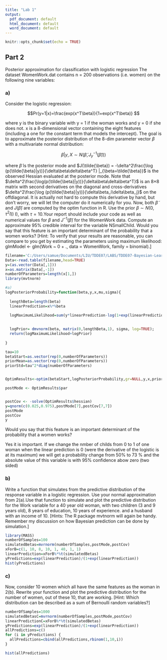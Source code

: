 ---
title: "Lab 1"
output:
  pdf_document: default
  html_document: default
  word_document: default
---

```{r setup, include=FALSE}
knitr::opts_chunk$set(echo = TRUE)
```

## Part 2
Posterior approximation for classification with logistic regression
The dataset WomenWork.dat contains n = 200 observations (i.e. women) on the
following nine variables:

### a)
Consider the logistic regression:

$$Pr(y=1|x)=\frac{exp(x^T\beta)}{1+exp(x^T\beta)} $$

where y is the binary variable with y = 1 if the woman works and y = 0 if she does not. x is a 8-dimensional vector containing the eight features (including a one for the constant term that models the intercept). The goal is to approximate the posterior distribution of the 8-dim parameter vector $\beta$ with a multivariate normal distribution:

$$\beta|y, X \sim N(\tilde{\beta},J_y^{-1}(\tilde{\beta})))$$

where $\tilde{\beta}$ is the posterior mode and $J(\tilde{\beta}) = -\delta^2\frac{\log (p(\tilde{\beta}|y))}{\delta\beta\delta\beta^T} |_{\beta=\tilde{\beta}}$ is the observed Hessian evaluated at the posterior mode. Note that $\delta^2\frac{\log(p(\tilde{\beta}|y))}{\delta\beta\delta\beta^T}$ is an 8×8 matrix with second derivatives on the diagonal and cross-derivatives $\delta^2\frac{\log (p(\tilde{\beta}|y))}{\delta\beta_i\delta\beta_j}$ on the offdiagonal. It is actually not hard to compute this derivative by hand, but don’t worry, we will let the computer do it numerically for you. Now, both $\tilde{\beta}$ and $J(\tilde{\beta})$ are computed by the optim function in R. Use the prior $\beta \sim N(0,\tau^2I))$
I), with $\tau=10$.Your report should include your code as well as numerical values for $\beta$ and $J^{-1}(\tilde{\beta})$ for the WomenWork data. Compute an approximate 95% credible interval for the variable NSmallChild. Would you say that this feature is an
important determinant of the probability that a women works? [Hint: To verify that your results are reasonable, you can compare to you get by estimating the parameters using maximum likelihood: glmModel <- glm(Work
~ 0 + ., data = WomenWork, family = binomial).]


```{r 1a}
filename='C:/Users/samue/Documents/LIU/TDDE07/LABS/TDDE07-Bayesian-Learning/Samuel lab 2/WomenWork.txt'
Data<-read.table(filename,head=TRUE)
y=(as.vector(Data[,1]))
x=as.matrix(Data[,-1])
numberOfParameters=length(x[1,])
library(mvtnorm)

#a)
logPosteriorProbability=function(beta,y,x,mu,sigma){
  
  lengthBeta=length(beta)
  linearPrediction=x%*%beta
  
  logMaximumLikelihood=sum(y*linearPrediction-log(1+exp(linearPrediction)))
  

  logPrior= dmvnorm(beta, matrix(0,lengthBeta,1), sigma, log=TRUE);
  return(logMaximumLikelihood+logPrior)
  
}

tau=10
betaStart=as.vector(rep(0,numberOfParameters))
priorMean=as.vector(rep(0,numberOfParameters))
priorStd=tau^2*diag(numberOfParameters)


OptimResults<-optim(betaStart,logPosteriorProbability,gr=NULL,y,x,priorMean,priorStd,method=c("BFGS"),control=list(fnscale=-1),hessian=TRUE)

postMode <- OptimResults$par


postCov <- -solve(OptimResults$hessian)
y=qnorm(c(0.025,0.975),postMode[7],postCov[7,7])
postMode
postCov
y

```
Would you say that this feature is an important determinant of the probability that a women works?

Yes it is important. If we change the nmber of childs from 0 to 1 of one woman when the linear prediction is 0 (were the derivative of the logistic is at its maximum) we will get a probability change from 50% to 73 % and the absolute value of this variable is with 95% confidence abow zero (two sided)


### b)
Write a function that simulates from the predictive distribution of the response variable in a logistic regression. Use your normal approximation from 2(a).Use that function to simulate and plot the predictive distribution for the Work variable for a 40 year old woman, with two children (3 and 9 years old), 8 years of education, 10 years of experience. and a husband with an income of 10. [Hints: The R package mvtnorm will again be handy. Remember my discussion on how Bayesian prediction can be done by simulation.]


```{r numberOfSamples, r postMode, r postCov}
library(MASS)
numberOfSamples=100
simulatedBetas=mvrnorm(numberOfSamples,postMode,postCov)
xForB=c(1, 10, 8, 10, 1, 40, 1, 1)
linearPrediction=xForB%*%t(simulatedBetas)
yPredictions=exp(linearPrediction)/(1+exp(linearPrediction))
hist(yPredictions)
```

### c)
Now, consider 10 women which all have the same features as the woman in 2(b). Rewrite your function and plot the predictive distribution for the number of women, out of these 10, that are working. [Hint: Which distribution can be described as a sum of Bernoulli random variables?]
```{r postMode, r postCov}
numberOfSamples=1000
simulatedBetasC=mvrnorm(numberOfSamples,postMode,postCov)
linearPredictionC=xForB%*%t(simulatedBetas)
yPredictions=exp(linearPrediction)/(1+exp(linearPrediction))
allPredictions=c()
for (i in yPredictions) {
  allPredictions=cbind(allPredictions,rbinom(1,10,i))  
}

hist(allPredictions)

```

